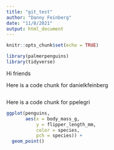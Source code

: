 ```yaml
---
title: "git_test"
author: "Danny Feinberg"
date: "11/8/2021"
output: html_document
---
```


```r
knitr::opts_chunk$set(echo = TRUE)

library(palmerpenguins)
library(tidyverse)
```

Hi friends

Here is a code chunk for danielkfeinberg
```r

```


Here is a code chunk for ppelegri
```r
ggplot(penguins, 
       aes(x = body_mass_g, 
           y = flipper_length_mm,
           color = species, 
           pch = species)) +
  geom_point()
```

